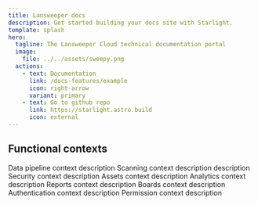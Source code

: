 ```yaml
---
title: Lansweeper docs
description: Get started building your docs site with Starlight.
template: splash
hero:
  tagline: The Lansweeper Cloud technical documentation portal
  image:
    file: ../../assets/sweepy.png
  actions:
    - text: Documentation
      link: /docs-features/example
      icon: right-arrow
      variant: primary
    - text: Go to github repo
      link: https://starlight.astro.build
      icon: external
---
```



## Functional contexts

<CardGrid stagger>
	<Card title="Data pipeline" icon="open-book">
		Data pipeline context description
	</Card>
	<Card title="Scanning" icon="open-book">
		Scanning context description description
	</Card>
	<Card title="Security" icon="open-book">
		Security context description
	</Card>
	<Card title="Assets" icon="open-book">
		Assets context description
	</Card>
	<Card title="Analytics" icon="open-book">
		Analytics context description
	</Card>
	<Card title="Reports" icon="open-book">
		Reports context description
	</Card>
	<Card title="Boards" icon="open-book">
		Boards context description
	</Card>
	<Card title="Authentication" icon="open-book">
		Authentication context description
	</Card>
	<Card title="Permissions" icon="open-book">
		Permission context description
	</Card>
</CardGrid>
